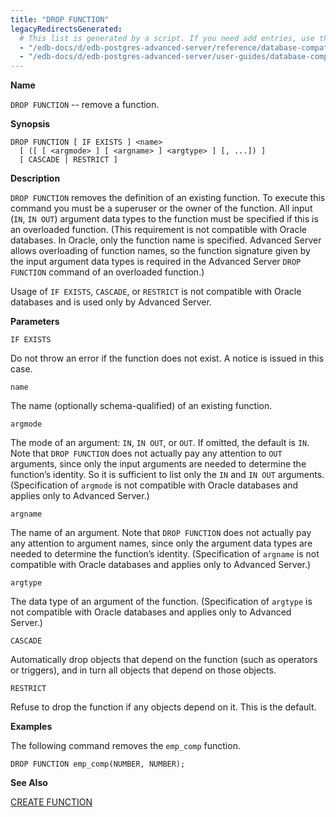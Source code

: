 ```yaml
---
title: "DROP FUNCTION"
legacyRedirectsGenerated:
  # This list is generated by a script. If you need add entries, use the `legacyRedirects` key.
  - "/edb-docs/d/edb-postgres-advanced-server/reference/database-compatibility-for-oracle-developers-reference-guide/9.6/Database_Compatibility_for_Oracle_Developers_Reference_Guide.1.061.html"
  - "/edb-docs/d/edb-postgres-advanced-server/user-guides/database-compatibility-for-oracle-developers-guide/9.5/Database_Compatibility_for_Oracle_Developers_Guide.1.089.html"
---
```


<div id="drop_function" class="registered_link"></div>

**Name**

`DROP FUNCTION` -- remove a function.

**Synopsis**

```text
DROP FUNCTION [ IF EXISTS ] <name>
  [ ([ [ <argmode> ] [ <argname> ] <argtype> ] [, ...]) ]
  [ CASCADE | RESTRICT ]
```

**Description**

`DROP FUNCTION` removes the definition of an existing function. To execute this command you must be a superuser or the owner of the function. All input (`IN`, `IN OUT`) argument data types to the function must be specified if this is an overloaded function. (This requirement is not compatible with Oracle databases. In Oracle, only the function name is specified. Advanced Server allows overloading of function names, so the function signature given by the input argument data types is required in the Advanced Server `DROP FUNCTION` command of an overloaded function.)

Usage of `IF EXISTS`, `CASCADE`, or `RESTRICT` is not compatible with Oracle databases and is used only by Advanced Server.

**Parameters**

`IF EXISTS`

 Do not throw an error if the function does not exist. A notice is issued in this case.

`name`

 The name (optionally schema-qualified) of an existing function.

`argmode`

 The mode of an argument: `IN`, `IN OUT`, or `OUT`. If omitted, the default is `IN`. Note that `DROP FUNCTION` does not actually pay any attention to `OUT` arguments, since only the input arguments are needed to determine the function’s identity. So it is sufficient to list only the `IN` and `IN OUT` arguments. (Specification of `argmode` is not compatible with Oracle databases and applies only to Advanced Server.)

`argname`

 The name of an argument. Note that `DROP FUNCTION` does not actually pay any attention to argument names, since only the argument data types are needed to determine the function’s identity. (Specification of `argname` is not compatible with Oracle databases and applies only to Advanced Server.)

`argtype`

 The data type of an argument of the function. (Specification of `argtype` is not compatible with Oracle databases and applies only to Advanced Server.)

`CASCADE`

 Automatically drop objects that depend on the function (such as operators or triggers), and in turn all objects that depend on those objects.

`RESTRICT`

 Refuse to drop the function if any objects depend on it. This is the default.

**Examples**

The following command removes the `emp_comp` function.

```text
DROP FUNCTION emp_comp(NUMBER, NUMBER);
```

**See Also**

[CREATE FUNCTION](23_create_function/#create_function)
